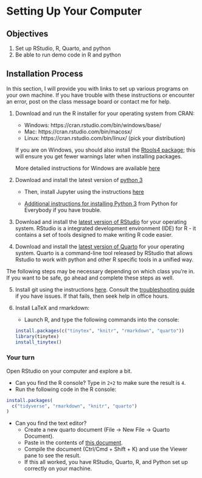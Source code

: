 
# Setting Up Your Computer {#sec-setting-up}

## Objectives

1.  Set up RStudio, R, Quarto, and python
2.  Be able to run demo code in R and python

## Installation Process

In this section, I will provide you with links to set up various programs on your own machine. If you have trouble with these instructions or encounter an error, post on the class message board or contact me for help.

1.  Download and run the R installer for your operating system from CRAN:

    -   Windows: https://cran.rstudio.com/bin/windows/base/
    -   Mac: https://cran.rstudio.com/bin/macosx/
    -   Linux: https://cran.rstudio.com/bin/linux/ (pick your distribution)

    If you are on Windows, you should also install the [Rtools4 package](https://cran.rstudio.com/bin/windows/Rtools/); this will ensure you get fewer warnings later when installing packages.

    More detailed instructions for Windows are available [here](https://owi.usgs.gov/R/training-curriculum/installr/)

2.  Download and install the latest version of [python 3](https://www.python.org/downloads/)

    - Then, install Jupyter using the instructions [here](https://quarto.org/docs/getting-started/installation.html#jupyter)

    - [Additional instructions for installing Python 3](https://www.py4e.com/lessons/install) from Python for Everybody if you have trouble.

3.  Download and install the [latest version of RStudio](https://posit.co/download/rstudio-desktop/#download) for your operating system. RStudio is a integrated development environment (IDE) for R - it contains a set of tools designed to make writing R code easier.

4.  Download and install the [latest version of Quarto](https://quarto.org/#getting-started) for your operating system. Quarto is a command-line tool released by RStudio that allows Rstudio to work with python and other R specific tools in a unified way.

The following steps may be necessary depending on which class you're in. If you want to be safe, go ahead and complete these steps as well.

5. Install git using the instructions [here](https://happygitwithr.com/install-git.html). Consult the [troubleshooting guide](https://happygitwithr.com/troubleshooting.html) if you have issues. If that fails, then seek help in office hours.

6. Install LaTeX and rmarkdown:
    - Launch R, and type the following commands into the console:
```r
install.packages(c("tinytex", "knitr", "rmarkdown", "quarto"))
library(tinytex)
install_tinytex()
```



::: callout-tip
### Your turn {.unnumbered}

Open RStudio on your computer and explore a bit.

-   Can you find the R console? Type in `2+2` to make sure the result is `4`.
-   Run the following code in the R console:

``` r
install.packages(
  c("tidyverse", "rmarkdown", "knitr", "quarto")
)
```

-   Can you find the text editor?
    -   Create a new quarto document (File -\> New File -\> Quarto Document).
    -   Paste in the contents of [this document](../files/getting-started-r-python.qmd).
    -   Compile the document (Ctrl/Cmd + Shift + K) and use the Viewer pane to see the result.
    -   If this all worked, you have RStudio, Quarto, R, and Python set up correctly on your machine.

:::
